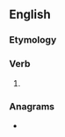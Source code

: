 ==English==

===Etymology===
{{suffix|attain|eth|lang=en}}

===Verb===
{{head|en|verb form}}

# {{en-archaic third-person singular of|attain}}

===Anagrams===
* {{anagrams|en|a=aaehinttt|antitheta}}